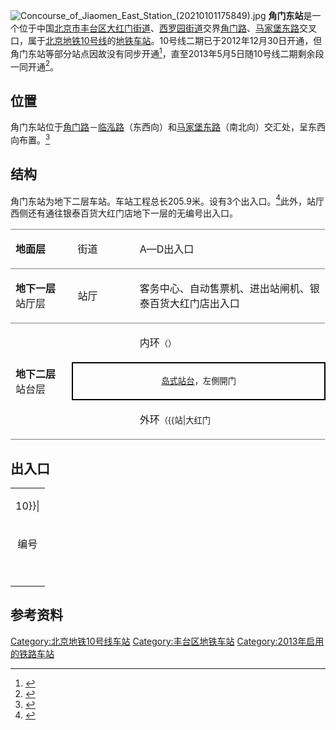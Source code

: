 {{NoteTA
|G1=Railway}}
{{Infobox station
|name = 角门东
|eng_name = Jiaomendong<ref>原英文名為Jiaomen East</ref>
|linecolour = {{北京地铁颜色|10}}
|image = File:Platform of Jiaomen East Station (20210101175713).jpg
|caption = 角门东站站台
|other_name = 
|country = {{PRC}}
|borough = [[北京市|北京市]][[丰台区|丰台区]][[大红门街道|大红门街道]]、[[西罗园街道|西罗园街道]]交界
|address = [[角门路|角门路]]、[[马家堡东路|马家堡东路]]交叉口
|coordinates = {{Coord|39.843709|116.379342|type:railwaystation_region:CN-11_source:GoogleMaps|display=inline,title}}
|elevation = 
|operator = [[北京市地铁运营有限公司|北京市地铁运营有限公司]]
|lines = {{北京地铁线路名|10|SL}}
|distance = 
|platform = 1座[[島式月台|島式月台]]
|tracks = 2条
|connections = 公交站：西马厂北口
|structure = 地下车站
|hall = 整体式站厅
|depth = 
|levels = 
|interchange = 
|exits = 5个
|architect = 
|architectural_style = 
|colour = 白色
|type = 
|status = 运营中
|code = 
|built = 
|opened = 2013年5月5日
|pass_year = 
|passengers = 
|trains = 
|station_hours = 
|hours = 
|first = {{北京地铁线路名|10|S}}
:内环：05:41
:外环：05:30
|last = {{北京地铁线路名|10|S}}
:内环：21:50
:内环往{{站|巴沟}}：23:35
:内环往{{站|成寿寺}}：22:15
:外环：21:30
:外环往{{站|车道沟}}：23:16
|adjacent = {{Adjacent stations|system=北京地铁|line=10|left=大红门|right=角门西|note-left=1.130km|note-mid=距离[[巴沟站|巴沟]]34.129km|note-right=1.254km}}
|route_map = {{Routemap|inline=yes|map=
utSTRf\utSTRg~~ ~~{{rmr|Licon=U|{{stl|北京地铁|大红门}}}}
utSTR+BSl\utSTR+BSr
utSTR+BSl\utSTR+BSr
utSTRf\utSTRg~~ ~~{{rmr|Licon=D|{{stl|北京地铁|角门西}}}}
}}
}}
[[File:Concourse_of_Jiaomen_East_Station_(20210101175849).jpg|thumb]]
'''角门东站'''是一个位于中国[[北京市|北京市]][[丰台区|丰台区]][[大红门街道|大红门街道]]、[[西罗园街道|西罗园街道]]交界[[角门路|角门路]]、[[马家堡东路|马家堡东路]]交叉口，属于[[北京地铁|北京地铁]][[北京地铁10号线|10号线]]的[[地铁车站|地铁车站]]。10号线二期已于2012年12月30日开通，但角门东站等部分站点因故没有同步开通<ref>{{cite news|url=http://roll.sohu.com/20120831/n352053806.shtml|title=北京4条地铁新线12月28日同步开通 总里程70公里|date=2012-08-31|accessdate=2012-09-01|archive-date=2020-05-08|archive-url=https://web.archive.org/web/20200508114650/http://roll.sohu.com/20120831/n352053806.shtml|dead-url=no}}</ref>，直至2013年5月5日随10号线二期剩余段一同开通<ref>{{cite news|title=北京第二条地铁环线10号线5月5日日正式贯通运营|url=http://news.163.com/13/0504/16/8U1UJMAF00014JB5.html|accessdate=2013-05-05|newspaper=新华网|date=2013-05-05|archive-date=2021-01-02|archive-url=https://web.archive.org/web/20210102164856/https://news.163.com/13/0504/16/8U1UJMAF00014JB5.html|dead-url=no}}</ref>。

== 位置 ==
角门东站位于[[角门路|角门路]]－[[临泓路|临泓路]]（东西向）和[[马家堡东路|马家堡东路]]（南北向）交汇处，呈东西向布置。<ref>{{cite web|url=http://www.bjghw.gov.cn/web/static/articles/catalog_14300/article_ff80808123fa497b0124529d88dc0010/ff80808123fa497b0124529d88dc0010.html|title=轨道交通地铁10号线二期公告|date=2009-10-14|accessdate=2012-02-14|publisher=[[北京市规划委员会|北京市规划委员会]]|archive-url=https://web.archive.org/web/20121018191648/http://www.bjghw.gov.cn/web/static/articles/catalog_14300/article_ff80808123fa497b0124529d88dc0010/ff80808123fa497b0124529d88dc0010.html|archive-date=2012-10-18|dead-url=yes}}</ref>

== 结构 ==
角门东站为地下二层车站。车站工程总长205.9米。设有3个出入口。<ref>{{cite web|url=http://www.bjzdb.gov.cn/jsxx/t1096157.htm|title=地铁十号线二期角门东站主体结构顺利封顶|date=2011-05-30|accessdate=2012-02-24}}{{Dead link|date=2018年6月 |bot=InternetArchiveBot |fix-attempted=no }}</ref>此外，站厅西侧还有通往银泰百货大红门店地下一层的无编号出入口。
{|cellspacing=0 cellpadding=3
|style="border-top:solid 1px gray;border-bottom:solid 1px gray;" width=100|'''地面层'''
|style="border-top:solid 1px gray;border-bottom:solid 1px gray;" width=100|街道
|style="border-top:solid 1px gray;border-bottom:solid 1px gray;" width=350|A—D出入口
|-
|style="border-bottom:solid 1px gray;"|'''地下一层'''<br />站厅层
|style="border-bottom:solid 1px gray;"|站厅
|style="border-bottom:solid 1px gray;"|客务中心、自动售票机、进出站闸机、银泰百货大红门店出入口
|-
|style="border-bottom:solid 1px gray;" rowspan=3|'''地下二层'''<br />站台层
|{{arrow|L}}
|{{北京地铁线路名|10|c}}内环<small>（{{站|角门西}}）</small>
|-
|style="border-right:solid 2px black;border-left:solid 2px black;border-top:solid 2px black;border-bottom:solid 2px black;" colspan=2|<center><small>[[岛式站台|岛式站台]]，左側開门</small></center>
|-
|style="border-bottom:solid 1px gray;"|{{arrow|R}}
|style="border-bottom:solid 1px gray;"|{{北京地铁线路名|10|c}}外环<small>（{{站|大红门||地铁}}）</small>
|}

{{multiple image|direction=vertical|width=700|align=center
|image1=Platform panorama of Jiaomen East Station (20210101175609).jpg|caption1=<center>站台全景（2021年1月摄）</center>
}}

== 出入口 ==
{| class="wikitable"
| colspan="5" align="center" bgcolor={{北京地铁颜色|10}}|
|-
! 编号
! 指示
! 建议前往的目的地
! 照片
! 无障碍设施图片
|-
|{{港鐵出口|A}}
|马家堡东路
|
|[[File:Exit_A_of_Jiaomen_East_Station_(20210220152849).jpg|150px]]
|{{n/a}}
|-
|{{港鐵出口|B}}
|临泓路
|
|[[File:Exit_B_of_Jiaomen_East_Station_(20210220153007).jpg|150px]]
|{{n/a}}
|-
|{{港鐵出口|C|附=升}}
|临泓路
|
|[[File:Exit_C_of_Jiaomen_East_Station_(20210220153226).jpg|150px]]
|[[File:Exit_C_lift_of_Jiaomen_East_Station_(20210220153118).jpg|150px]]
|-
|{{港鐵出口|D|1}}
|角门路
|
|[[File:Exit_D1_of_Jiaomen_East_Station_(20210220152405).jpg|150px]]
|{{n/a}}
|-
|{{港鐵出口|D|2}}
|角门路
|
|[[File:Exit_D2_of_Jiaomen_East_Station_(20210220152548).jpg|150px]]
|{{n/a}}
|-
| bgcolor="#EEEEEE" colspan=5 | {{港鐵出口|註=升}}
|}

== 参考资料 ==
{{reflist}}
{{commonscat|Jiaomen East Station}}

{{北京地铁10号线}}

[[Category:北京地铁10号线车站|Category:北京地铁10号线车站]]
[[Category:丰台区地铁车站|Category:丰台区地铁车站]]
[[Category:2013年启用的铁路车站|Category:2013年启用的铁路车站]]